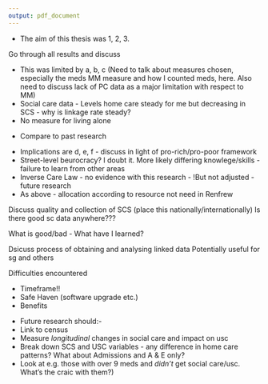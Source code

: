 ```yaml
---
output: pdf_document
---
```


\chapter{Discussion}\label{ch:discussion}
\thispagestyle{empty}
\section{Main outomes}\label{sec:disc-main-points}

* The aim of this thesis was 1, 2, 3.  

\section{Findings}
Go through all results and discuss
\begin{itemize}[noitemsep]
\item Renfrewshire
\begin{itemize}[noitemsep]
\item Brief overview of discussion from chapter
\item Also discuss implicit finding that finite number of places for social care in Renfrew. Allocation according to \emph{resource} not \emph{need}. 
\end{itemize}
\item Descriptives
\item SC models - Big section. Combine discussion of both models >96% and 92-96%
\begin{itemize}
\item APEs show effects *after* adjusting for other variables (and interactions)
\item Big differences in overall numbers *and* percentages between models (>96 \& 92-95.9). >96 has smaller numbers for very old and much higher percentage (\~70%) receiving care compared to national average (\~45%). 
\item Second group of models include both largest cities...
\item Age by far the biggest effect  
\item Female effect fairly small after adjustment for age and MM (compared to descriptives) - Does this warrant splitting by sex before modelling?
\item Magnitude of effects important. (Note SIMD * 10 = similar effect of going from 65-69 to 75-79 i.e. being deprived ages you by 10 years)
\item Variation in APE for LAs could be a few things e.g. budget cuts, data, random
\item Bump in APE values for older age groups and high meds related to increase in comm alarm observations from 2014/15 onwards. *note very small effect changes**
\item Fluctuating APEs for councils to do with baseline level of reference council also fluctuating. Again - *very small changes in APE*
\end{itemize}
\item USC models - Big section
\begin{itemize}
\item Overall smaller magnitude of effects *except* for the deaders. 
\item Effects magnitude lower for admission and A \& E compared to any USC
\item Care home positive effect for any USC but *negative* effect for admission and A \& E
\item Overall poorer fitting models.
\item Fluctuation in APEs at older ages across models likely reflects smaller numbers *but* compare to SC models...
\end{itemize}
\item Overall findings
\begin{itemize}
\item Tight CIs likely reflect large sample size (wider CI for age > 95 small numbers)
\item Difference in $R^2$ for USC likely due to fact SC models are subsets of data rather than whole cohort.
\end{itemize}
\end{itemize}


\section{Limitations}
* This was limited by a, b, c (Need to talk about measures chosen, especially the meds MM measure and how I counted meds, here. Also need to discuss lack of PC data as a major limitation with respect to MM)  
* Social care data - Levels home care steady for me but decreasing in SCS - why is linkage rate steady?
* No measure for living alone

\section{Comparisons to previous research}
* Compare to past research

\section{Implications}
\subsection{LA Variation}
* Implications are d, e, f - discuss in light of pro-rich/pro-poor framework
* Street-level beurocracy? I doubt it. More likely differing knowlege/skills - failure to learn from other areas
* Inverse Care Law - no evidence with this research - !But not adjusted - future research
* As above - allocation according to resource not need in Renfrew

\subsection{Social Care data}\label{sec:disc-sc-data}

Discuss quality and collection of SCS (place this nationally/internationally) 
Is there good sc data anywhere???

What is good/bad - What have I learned?

\subsection{Linked Administrative Data Research}\label{sec:disc-admin-data}

Dsicuss process of obtaining and analysing linked data
Potentially useful for sg and others

Difficulties encountered

* Timeframe!!
* Safe Haven (software upgrade etc.)
* Benefits

\section{Future research}
* Future research should:- 
* Link to census  
* Measure *longitudinal* changes in social care and impact on usc  
* Break down SCS and USC variables - any difference in home care patterns? What about Admissions and A & E only?  
* Look at e.g. those with over 9 meds and *didn't* get social care/usc. What's the craic with them?)




